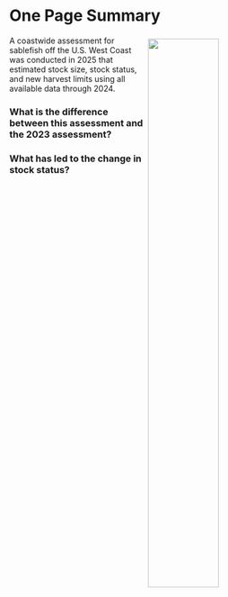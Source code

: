 
# One Page Summary {-}

::: {.img-float}
![](figures/ts7_Spawning_output_with_95_intervals.png){style="float: right; margin: 5px;" width=50%}
:::

A coastwide assessment for sablefish off the U.S. West Coast was conducted in 2025 that estimated stock size, stock status, and new harvest limits using all available data through 2024.

### What is the difference between this assessment and the 2023 assessment?

### What has led to the change in stock status?